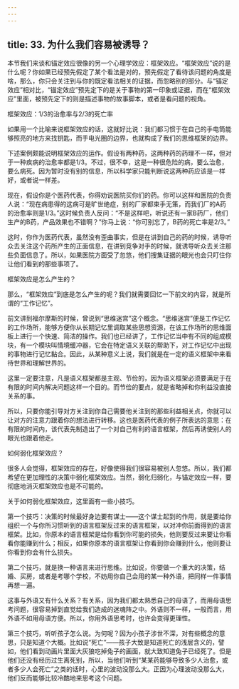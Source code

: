 ```yaml
---
---
---
```

title: 33. 为什么我们容易被诱导？
---




本节我们来谈和锚定效应很像的另一个心理学效应：框架效应。“框架效应”说的是什么呢？你如果已经预先假定了某个看法是对的，预先假定了看待该问题的角度是啥，那么，你只会关注到与你的既定看法相关的证据，而忽略别的部分。与“锚定效应”相对比，“锚定效应”预先定下的是关于事物的第一印象或证据，而在“框架效应”里面，被预先定下的则是描述事物的故事脚本，或者是看问题的视角。





框架效应：1/3的治愈率与2/3的死亡率


如果用一个比喻来说框架效应的话，这就好比说：我们都习惯于在自己的手电筒能够照亮的地方来找钥匙，而手电光圈的边界，也就构成了我们的思维框架的边界。

下述案例颇能说明框架效应的运作。假设有两种药，这两种药的药理不一样，但对于一种疾病的治愈率都是1/3。不过，很不幸，这是一种很危险的病，要么治愈，要么病死。因为暂时没有别的信息，所以科学家只能判断说这两种药应该是一样好，或者说一样差。

现在，假设你是个医药代表，你得劝说医院买你们的药。你可以这样和医院的负责人说：“现在病患得的这病可是旷世绝症，别的厂家都束手无策，而我们厂的A药的治愈率则是1/3。”这时候负责人反问：“不是这样吧，听说还有一家B药厂，他们生产的B药，产品效果也不错啊？”你马上说：“你可别忘了，B药的死亡率是2/3。”

这时，你作为医药代表，虽然没有歪曲事实，但是在讲到自己的药的时候，诱导听众去关注这个药所产生的正面信息，在讲到竞争对手的时候，就诱导听众去关注那些负面信息了。所以，如果医院方面受了忽悠，他们搜集证据的眼光也会只盯住你让他们看到的那些事项了。





框架效应是怎么产生的？


那么，“框架效应”到底是怎么产生的呢？我们就需要回忆一下前文的内容，就是所谓的“工作记忆”。

前文讲到福尔摩斯的时候，曾说到“思维迷宫”这个概念。“思维迷宫”便是工作记忆的工作场所，能够方便你从长期记忆里调取某些思想资源，在该工作场所的思维面板上进行一个快速、简洁的操作。我们也已经讲了，工作记忆当中有不同的组成模块，有一个模块叫情境缓冲器，它会在特定语义关联的帮助下，对工作记忆中出现的事物进行记忆黏合。因此，从某种意义上说，我们就是在一定的语义框架中来看待世界和理解世界的。

这里一定要注意，凡是语义框架都是主观、节俭的，因为语义框架必须要满足于在有限的时间内解决问题这样一个目的。而节俭的要点，就是省略掉和你利益没直接关系的事。

所以，只要你能引导对方关注到你自己需要他关注到的那些利益相关点，你就可以让对方的注意力跟着你的想法进行转移。这也是医药代表的例子所表达的意思：在有限的时间内，该代表先制造出了一个对自己有利的语言框架，然后再诱使别人的眼光也跟着他走。





如何弱化框架效应？


很多人会觉得，框架效应的存在，好像使得我们很容易被别人忽悠。所以，我们都希望在更加理性的决策中弱化框架效应。当然，弱化归弱化，与锚定效应一样，要彻底地消灭框架效应也是不可能的。

关于如何弱化框架效应，这里面有一些小技巧。

第一个技巧：决策的时候最好身边要有谋士——这个谋士起到的作用，就是要给你组织一个与你所习惯听到的语言框架反过来的语言框架，以对冲你前面得到的语言框架。比如，你原本的语言框架是给你看到你可能的损失，他则要反过来要让你看看你能赚到什么；相反，如果你原本的语言框架让你看到你会赚到什么，他则要让你看到你会有什么损失。

第二个技巧，就是换一种语言来进行思维。比如说，你要做一个重大的决策，结婚、买房，或者是考哪个学校，不妨用你自己会用的某一种外语，把同样一件事情再想一遍。

这事与外语又有什么关系？有关系，因为我们都太熟悉自己的母语了，而用母语思考问题，很容易掉到直觉给我们造成的迷魂阵之中。外语则不一样，一般而言，用外语不如用母语方便。所以，你用外语思考时，也许会变得更理性。

第三个技巧，听听孩子怎么说。为何呢？因为小孩子涉世不深，对有些概念的意思，只是知道个大概。比如说“死亡”——孩子大致是知道死亡的浅层含义的，譬如，他们看到动画片里面大灰狼吃掉兔子的画面，就大致知道兔子已经死了。但是他们还没有经历过生离死别，所以，当他们听到“某某药能够导致多少人治愈，或者多少人会死亡”之类的话时，心里的波动没那么大。正因为心理波动没那么大，他们反而能够比较冷酷地来思考这个问题。